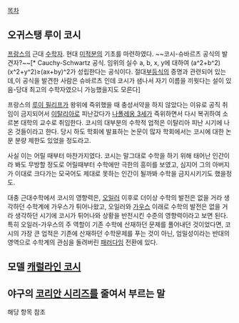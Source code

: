 [[목차]]
== 오귀스탱 루이 코시 ==

[[프랑스]]의 근대 [[수학자]]. 현대 [[미적분]]의 기초를 마련하였다. ~~코시-슈바르츠 공식의 발견자?~~[* Cauchy-Schwartz 공식. 임위의 실수 a, b, x, y에 대하여 (a^2+b^2)(x^2+y^2)≥(ax+by)^2가 성립한다는 공식이다. 절대[[부등식]]의 증명과 관련되어 있는데,이 공식을 발견한 사람은 슈바르츠 인데 코시가 샘나서 자기 이름을 끼웟다는 설이 있음-당대 최고의 수학자였으니 가능했을지도 모른다]

프랑스의 [[루이 필리프]]가 왕위에 즉위했을 때 충성서약을 하지 않았다는 이유로 공직 취임이 금지되어서 [[이탈리아]]로 피난갔다가 [[나폴레옹 3세]]가 즉위하면서 다시 복귀하여 소르본 대학의 교수로 취임한다. 코시의 대부분의 수학적 업적은 이탈리아 피난 시기에 나온 것들이라고 한다. 당시 하도 학회에 발표하는 논문이 많자 학회에서는 코시에 대한 논문 분량 제한도 있었을 정도라고.

사실 이는 어릴 때부터 마찬가지였다. 코시는 말그대로 수학을 하기 위해 태어난 인간이라 봐도 무방할 정도로 어릴때부터 수학에만 극한의 흥미를 보였고, 심지어 그의 아버지가 이대로 크다가는 모국어도 제대로 못하는 인간이 될까봐 수학을 금지시키기도 했을정도. 

대충 근대수학에서 코시의 영향력은, [[오일러]] 이후로 더이상 수학의 발전은 없을 거라 생각하던 수학계에 가우스가 튀어나왔고, 오일러와 [[가우스]] 이래로 수학의 발전은 없을 거라 생각하던 시기에 코시가 튀어나와 상황을 반전시킨 수준의 영향력이라고 보면 된다. 특히 오일러-가우스의 주 역할이 기존 수학에 산재하던 문제를 풀어내던 것이었다면, 코시의 가장 큰 업적은 기존에 산재하던 수학문제를 푸는 것이 아닌, 엄밀성이라는 반대의 영역으로 수학계의 관심을 돌려버린 [[패러다임]] 전환에 있다. 
== 모델 [[캐럴라인 코시]] ==

== 야구의 [[코리안 시리즈]]를 줄여서 부르는 말 ==
해당 항목 참조
